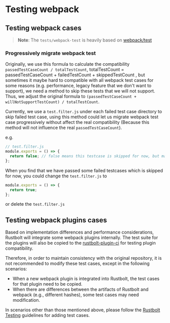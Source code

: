 # Testing webpack

## Testing webpack cases

> **Note**: The `tests/webpack-test` is heavily based on [webpack/test](https://github.com/webpack/webpack/tree/main/test)

### Progressively migrate webpack test

Originally, we use this formula to calculate the compatibility `passedTestCaseCount / totalTestCount`, totalTestCount = passedTestCaseCount + failedTestCount + skippedTestCount , but sometimes it maybe hard to compatible with all webpack test cases for some reasons (e.g. performance, legacy feature that we don't want to support), we need a method to skip these tests that we will not support. Thus, we adjust the original formula to `(passedTestCaseCount + willNotSupportTestCount) / totalTestCount`.

Currently, we use a `test.filter.js` under each failed test case directory to skip failed test case, using this method could let us migrate webpack test case progressively without affect the real compatibility (Because this method will not influence the real `passedTestCaseCount`).

e.g.

```js
// test.filter.js
module.exports = () => {
  return false; // false means this testcase is skipped for now, but maybe we will support in the future, `-1` means this test case we don't want to compatible with, this related to `willNotSupportTest`.
};
```

When you find that we have passed some failed testcases which is skipped for now, you could change the `test.filter.js` to

```js
module.exports = () => {
  return true;
};
```

or delete the `test.filter.js`

## Testing webpack plugins cases

Based on implementation differences and performance considerations, Rustbolt will integrate some webpack plugins internally. The test suite for the plugins will also be copied to the [rustbolt-plugin-ci](https://github.com/rustbolt-contrib/rustbolt-plugin-ci) for testing plugin compatibility.

Therefore, in order to maintain consistency with the original repository, it is not recommended to modify these test cases, except in the following scenarios:

- When a new webpack plugin is integrated into Rustbolt, the test cases for that plugin need to be copied.
- When there are differences between the artifacts of Rustbolt and webpack (e.g., different hashes), some test cases may need modification.

In scenarios other than those mentioned above, please follow the [Rustbolt Testing](./testing-rustbolt) guidelines for adding test cases.
